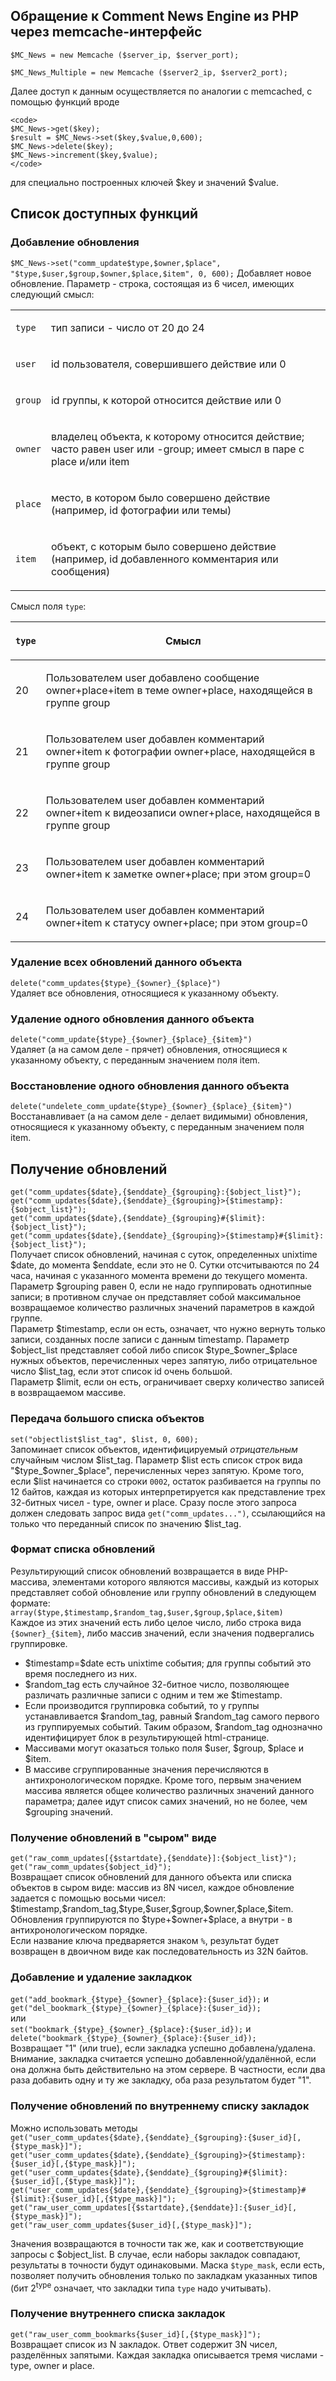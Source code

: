 == Обращение к Comment News Engine из PHP через memcache-интерфейс ==

<code>$MC_News = new Memcache ($server_ip, $server_port);</code>

<code>$MC_News_Multiple = new Memcache ($server2_ip, $server2_port);</code>

Далее доступ к данным осуществляется по аналогии с memcached, с помощью функций вроде
<pre>
<code>
$MC_News->get($key);
$result = $MC_News->set($key,$value,0,600);
$MC_News->delete($key);
$MC_News->increment($key,$value);
</code>
</pre>
для специально построенных ключей $key и значений $value.

== Список доступных функций ==

=== Добавление обновления ===
<code>
$MC_News->set("comm_update$type,$owner,$place", "$type,$user,$group,$owner,$place,$item", 0, 600);
</code>
Добавляет новое обновление. Параметр - строка, состоящая из 6 чисел, имеющих следующий смысл:

{|
|-
| <tt>type</tt> || тип записи - число от 20 до 24
|-
| <tt>user</tt> || id пользователя, совершившего действие или 0
|-
| <tt>group</tt> || id группы, к которой относится действие или 0
|-
| <tt>owner</tt> || владелец объекта, к которому относится действие; часто равен user или -group; имеет смысл в паре с place и/или item
|-
| <tt>place</tt> || место, в котором было совершено действие (например, id фотографии или темы)
|-
| <tt>item</tt> || объект, с которым было совершено действие (например, id добавленного комментария или сообщения)
|}

Смысл поля <tt>type</tt>:

{|
|-
! <tt>type</tt> !! Смысл
|-
| 20 || Пользователем user добавлено сообщение owner+place+item в теме owner+place, находящейся в группе group
|-
| 21 || Пользователем user добавлен комментарий owner+item к фотографии owner+place, находящейся в группе group
|-
| 22 || Пользователем user добавлен комментарий owner+item к видеозаписи owner+place, находящейся в группе group
|-
| 23 || Пользователем user добавлен комментарий owner+item к заметке owner+place; при этом group=0
|-
| 24 || Пользователем user добавлен комментарий owner+item к статусу owner+place; при этом group=0
|}


=== Удаление всех обновлений данного объекта ===
<code>delete("comm_updates{$type}_{$owner}_{$place}")</code>
<br>
Удаляет все обновления, относящиеся к указанному объекту.

=== Удаление одного обновления данного объекта ===
<code>delete("comm_update{$type}_{$owner}_{$place}_{$item}")</code>
<br>
Удаляет (а на самом деле - прячет) обновления, относящиеся к указанному объекту, с переданным значением поля item.

=== Восстановление одного обновления данного объекта ===
<code>delete("undelete_comm_update{$type}_{$owner}_{$place}_{$item}")</code>
<br>
Восстанавливает (а на самом деле - делает видимыми) обновления, относящиеся к указанному объекту, с переданным значением поля item.

== Получение обновлений ==
<code>get("comm_updates{$date},{$enddate}_{$grouping}:{$object_list}");</code>
<br>
<code>get("comm_updates{$date},{$enddate}_{$grouping}>{$timestamp}:{$object_list}");</code>
<br>
<code>get("comm_updates{$date},{$enddate}_{$grouping}#{$limit}:{$object_list}");</code>
<br>
<code>get("comm_updates{$date},{$enddate}_{$grouping}>{$timestamp}#{$limit}:{$object_list}");</code>
<br>
Получает список обновлений, начиная с суток, определенных unixtime $date, до момента $enddate, если это не 0. Сутки отсчитываются по 24 часа, начиная с указанного момента времени до текущего момента.
<br>
Параметр $grouping равен 0, если не надо группировать однотипные записи; в противном случае он представляет собой максимальное возвращаемое количество различных значений параметров в каждой группе.
<br>
Параметр $timestamp, если он есть, означает, что нужно вернуть только записи, созданных после записи с данным timestamp. Параметр $object_list представляет собой либо список $type_$owner_$place нужных объектов, перечисленных через запятую, либо отрицательное число $list_tag, если этот список id очень большой.
<br>
Параметр $limit, если он есть, ограничивает сверху количество записей в возвращаемом массиве.

=== Передача большого списка объектов ===
<code>set("objectlist$list_tag", $list, 0, 600);</code>
<br>
Запоминает список объектов, идентифицируемый ''отрицательным'' случайным числом $list_tag. Параметр $list есть список строк вида "$type_$owner_$place", перечисленных через запятую. Кроме того, если $list начинается со строки <tt>0002</tt>, остаток разбивается на группы по 12 байтов, каждая из которых интерпретируется как представление трех 32-битных чисел - type, owner и place. Сразу после этого запроса должен следовать запрос вида <tt>get("comm_updates...")</tt>, ссылающийся на только что переданный список по значению $list_tag.

=== Формат списка обновлений ===
Результирующий список обновлений возвращается в виде PHP-массива, элементами которого являются массивы, каждый из которых представляет собой обновление или группу обновлений в следующем формате:
<br>
<code>array($type,$timestamp,$random_tag,$user,$group,$place,$item)</code>
<br>
Каждое из этих значений есть либо целое число, либо строка вида <tt>{$owner}_{$item}</tt>, либо массив значений, если значения подвергались группировке.
* $timestamp=$date есть unixtime события; для группы событий это время последнего из них.
* $random_tag есть случайное 32-битное число, позволяющее различать различные записи с одним и тем же $timestamp.
* Если производится группировка событий, то у группы устанавливается $random_tag, равный $random_tag самого первого из группируемых событий. Таким образом, $random_tag однозначно идентифицирует блок в результирующей html-странице.
* Массивами могут оказаться только поля $user, $group, $place и $item.
* В массиве сгруппированные значения перечисляются в антихронологическом порядке. Кроме того, первым значением массива является общее количество различных значений данного параметра; далее идут список самих значений, но не более, чем $grouping значений.

=== Получение обновлений в "сыром" виде ===
<code>get("raw_comm_updates[{$startdate},{$enddate}]:{$object_list}");</code>
<br>
<code>get("raw_comm_updates{$object_id}");</code>
<br>
Возвращает список обновлений для данного объекта или списка объектов в сыром виде: массив из 8N чисел, каждое обновление задается с помощью восьми чисел: $timestamp,$random_tag,$type,$user,$group,$owner,$place,$item.
<br>
Обновления группируются по $type+$owner+$place, а внутри - в антихронологическом порядке.
<br>
Если название ключа предваряется знаком <tt>%</tt>, результат будет возвращен в двоичном виде как последовательность из 32N байтов.

===Добавление и удаление закладкок===
<code>get("add_bookmark_{$type}_{$owner}_{$place}:{$user_id});</code> и <code>get("del_bookmark_{$type}_{$owner}_{$place}:{$user_id});</code>
<br>
или
<br>
<code>set("bookmark_{$type}_{$owner}_{$place}:{$user_id});</code> и <code>delete("bookmark_{$type}_{$owner}_{$place}:{$user_id});</code>
<br>
Возвращает "1" (или true), если закладка успешно добавлена/удалена. Внимание, закладка считается успешно добавленной/удалённой, если она должна быть действительно на этом сервере. В частности, если два раза добавить одну и ту же закладку, оба раза результатом будет "1".

=== Получение обновлений по внутреннему списку закладок ===
Можно использовать методы
<br>
<code>get("user_comm_updates{$date},{$enddate}_{$grouping}:{$user_id}[,{$type_mask}]");</code>
<br>
<code>get("user_comm_updates{$date},{$enddate}_{$grouping}>{$timestamp}:{$user_id}[,{$type_mask}]");</code>
<br>
<code>get("user_comm_updates{$date},{$enddate}_{$grouping}#{$limit}:{$user_id}[,{$type_mask}]");</code>
<br>
<code>get("user_comm_updates{$date},{$enddate}_{$grouping}>{$timestamp}#{$limit}:{$user_id}[,{$type_mask}]");</code>
<br>
<code>get("raw_user_comm_updates[{$startdate},{$enddate}]:{$user_id}[,{$type_mask}]");</code>
<br>
<code>get("raw_user_comm_updates{$user_id}[,{$type_mask}]");</code>

Значения возвращаются в точности так же, как и соответствующие запросы с $object_list. В случае, если наборы закладок совпадают, результаты в точности будут одинаковыми. Маска <tt>$type_mask</tt>, если есть, позволяет получить обновления только по закладкам указанных типов (бит 2<sup>type</sup> означает, что закладки типа <tt>type</tt> надо учитывать).

=== Получение внутреннего списка закладок ===
<code>get("raw_user_comm_bookmarks{$user_id}[,{$type_mask}]");</code>
<br>
Возвращает список из N закладок. Ответ содержит 3N чисел, разделённых запятыми. Каждая закладка описывается тремя числами - type, owner и place.
